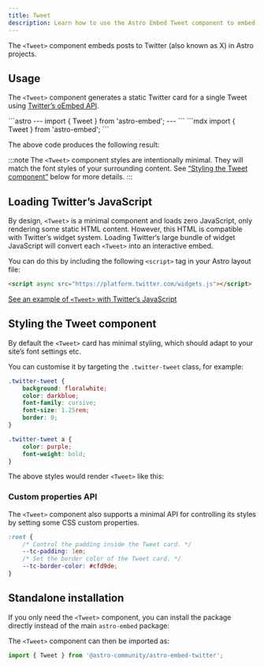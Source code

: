 ```yaml
---
title: Tweet
description: Learn how to use the Astro Embed Tweet component to embed Twitter posts in your website
---
```



The `<Tweet>` component embeds posts to Twitter (also known as X) in Astro projects.

## Usage

The `<Tweet>` component generates a static Twitter card for a single Tweet using [Twitter’s oEmbed API](https://developer.twitter.com/en/docs/twitter-for-websites/oembed-api).

<Tabs>
<TabItem label="Astro" icon="astro">
```astro
---
import { Tweet } from 'astro-embed';
---

<Tweet id="https://twitter.com/astrodotbuild/status/1511750228428435457" />
```
</TabItem>
<TabItem label="MDX" icon="seti:markdown">
```mdx
import { Tweet } from 'astro-embed';

<Tweet id="https://twitter.com/astrodotbuild/status/1511750228428435457" />
```
</TabItem>
</Tabs>

The above code produces the following result:

<div>
	<Tweet id="https://twitter.com/astrodotbuild/status/1511750228428435457" />
</div>

:::note
The `<Tweet>` component styles are intentionally minimal.
They will match the font styles of your surrounding content. See [“Styling the Tweet component”](#styling-the-tweet-component) below for more details.
:::

## Loading Twitter’s JavaScript

By design, `<Tweet>` is a minimal component and loads zero JavaScript, only rendering some static HTML content.
However, this HTML is compatible with Twitter’s widget system.
Loading Twitter‘s large bundle of widget JavaScript will convert each `<Tweet>` into an interactive embed.

You can do this by including the following `<script>` tag in your Astro layout file:

```html
<script async src="https://platform.twitter.com/widgets.js"></script>
```

[See an example of `<Tweet>` with Twitter‘s JavaScript](/examples/tweet-with-js/)

## Styling the Tweet component

By default the `<Tweet>` card has minimal styling, which should adapt to your site’s font settings etc.

You can customise it by targeting the `.twitter-tweet` class, for example:

```css
.twitter-tweet {
	background: floralwhite;
	color: darkblue;
	font-family: cursive;
	font-size: 1.25rem;
	border: 0;
}

.twitter-tweet a {
	color: purple;
	font-weight: bold;
}
```

The above styles would render `<Tweet>` like this:


<StyledTweet />

### Custom properties API

The `<Tweet>` component also supports a minimal API for controlling its styles by setting some CSS custom properties.

```css
:root {
	/* Control the padding inside the Tweet card. */
	--tc-padding: 1em;
	/* Set the border color of the Tweet card. */
	--tc-border-color: #cfd9de;
}
```

## Standalone installation

If you only need the `<Tweet>` component, you can install the package directly instead of the main `astro-embed` package:


<PackageManagers pkg="@astro-community/astro-embed-twitter" />

The `<Tweet>` component can then be imported as:

```js
import { Tweet } from '@astro-community/astro-embed-twitter';
```
